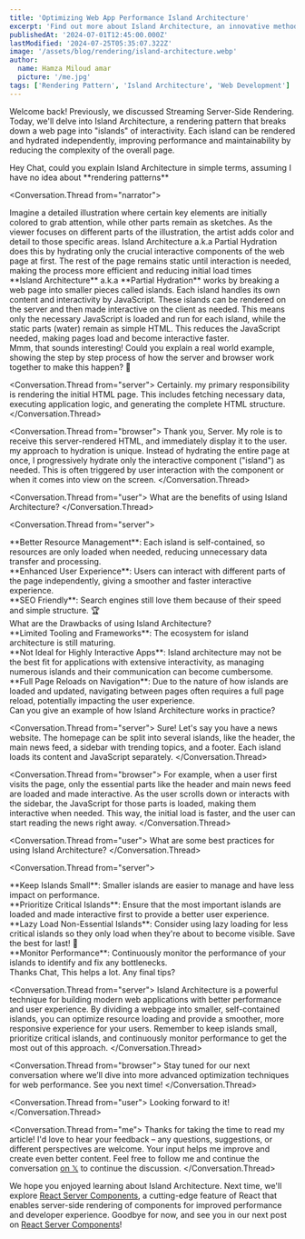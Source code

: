 ```yaml
---
title: 'Optimizing Web App Performance Island Architecture'
excerpt: 'Find out more about Island Architecture, an innovative method of rendering with isolated, interactive components that will help you speed up and maintain web application performance.'
publishedAt: '2024-07-01T12:45:00.000Z'
lastModified: '2024-07-25T05:35:07.322Z'
image: '/assets/blog/rendering/island-architecture.webp'
author:
  name: Hamza Miloud amar
  picture: '/me.jpg'
tags: ['Rendering Pattern', 'Island Architecture', 'Web Development']
---
```


Welcome back! Previously, we discussed Streaming Server-Side Rendering. Today, we'll delve into Island Architecture, a rendering pattern that breaks down a web page into "islands" of interactivity. Each island can be rendered and hydrated independently, improving performance and maintainability by reducing the complexity of the overall page.

<Conversation>
<Conversation.Thread from="user">
Hey Chat, could you explain Island Architecture in simple terms, assuming I have no idea about **rendering patterns**
</Conversation.Thread>

<Conversation.Thread from="narrator">
  <div>
    Imagine a detailed illustration where certain key elements are
    initially colored to grab attention, while other parts remain as
    sketches. As the viewer focuses on different parts of the
    illustration, the artist adds color and detail to those specific
    areas. Island Architecture a.k.a Partial Hydration does this by
    hydrating only the crucial interactive components of the web page
    at first. The rest of the page remains static until interaction is
    needed, making the process more efficient and reducing initial
    load times
  </div>
  <div>
    **Island Architecture** a.k.a **Partial Hydration** works by
    breaking a web page into smaller pieces called islands. Each
    island handles its own content and interactivity by JavaScript.
    These islands can be rendered on the server and then made
    interactive on the client as needed. This means only the necessary
    JavaScript is loaded and run for each island, while the static
    parts (water) remain as simple HTML. This reduces the JavaScript
    needed, making pages load and become interactive faster.
  </div>
</Conversation.Thread>
<Conversation.Thread from="user">
  Mmm, that sounds interesting! Could you explain a real world
  example, showing the step by step process of how the server and
  browser work together to make this happen? 🤔
</Conversation.Thread>

<Conversation.Thread from="server">
  Certainly. my primary responsibility is rendering the initial HTML
  page. This includes fetching necessary data, executing application
  logic, and generating the complete HTML structure.
</Conversation.Thread>

<Conversation.Thread from="browser">
  Thank you, Server. My role is to receive this server-rendered HTML,
  and immediately display it to the user. my approach to hydration is
  unique. Instead of hydrating the entire page at once, I
  progressively hydrate only the interactive component ("island") as
  needed. This is often triggered by user interaction with the
  component or when it comes into view on the screen.
</Conversation.Thread>

<Conversation.Thread from="user">
  What are the benefits of using Island Architecture?
</Conversation.Thread>

<Conversation.Thread from="server">
  <div>
    **Better Resource Management**: Each island is self-contained, so
    resources are only loaded when needed, reducing unnecessary data
    transfer and processing.
  </div>
  <div>
    **Enhanced User Experience**: Users can interact with different
    parts of the page independently, giving a smoother and faster
    interactive experience.
  </div>
  <div>
    **SEO Friendly**: Search engines still love them because of their
    speed and simple structure. 🏆
  </div>
</Conversation.Thread>
<Conversation.Thread from="user">
  What are the Drawbacks of using Island Architecture?
</Conversation.Thread>
<Conversation.Thread from="server">
  <div>
    **Limited Tooling and Frameworks**: The ecosystem for island
    architecture is still maturing.
  </div>
  <div>
    **Not Ideal for Highly Interactive Apps**: Island architecture may
    not be the best fit for applications with extensive interactivity,
    as managing numerous islands and their communication can become
    cumbersome.
  </div>
  <div>
    **Full Page Reloads on Navigation**: Due to the nature of how
    islands are loaded and updated, navigating between pages often
    requires a full page reload, potentially impacting the user
    experience.
  </div>
</Conversation.Thread>
<Conversation.Thread from="user">
  Can you give an example of how Island Architecture works in
  practice?
</Conversation.Thread>

<Conversation.Thread from="server">
  Sure! Let's say you have a news website. The homepage can be split
  into several islands, like the header, the main news feed, a sidebar
  with trending topics, and a footer. Each island loads its content
  and JavaScript separately.
</Conversation.Thread>

<Conversation.Thread from="browser">
  For example, when a user first visits the page, only the essential
  parts like the header and main news feed are loaded and made
  interactive. As the user scrolls down or interacts with the sidebar,
  the JavaScript for those parts is loaded, making them interactive
  when needed. This way, the initial load is faster, and the user can
  start reading the news right away.
</Conversation.Thread>

<Conversation.Thread from="user">
  What are some best practices for using Island Architecture?
</Conversation.Thread>

<Conversation.Thread from="server">
  <div>
    **Keep Islands Small**: Smaller islands are easier to manage and
    have less impact on performance.
  </div>
  <div>
    **Prioritize Critical Islands**: Ensure that the most important
    islands are loaded and made interactive first to provide a better
    user experience.
  </div>
  <div>
    **Lazy Load Non-Essential Islands**: Consider using lazy loading
    for less critical islands so they only load when they're about to
    become visible. Save the best for last! 🍰
  </div>
  <div>
    **Monitor Performance**: Continuously monitor the performance of
    your islands to identify and fix any bottlenecks.
  </div>
</Conversation.Thread>
<Conversation.Thread from="user">
  Thanks Chat, This helps a lot. Any final tips?
</Conversation.Thread>

<Conversation.Thread from="server">
  Island Architecture is a powerful technique for building modern web
  applications with better performance and user experience. By
  dividing a webpage into smaller, self-contained islands, you can
  optimize resource loading and provide a smoother, more responsive
  experience for your users. Remember to keep islands small,
  prioritize critical islands, and continuously monitor performance to
  get the most out of this approach.
</Conversation.Thread>

<Conversation.Thread from="browser">
  Stay tuned for our next conversation where we’ll dive into more
  advanced optimization techniques for web performance. See you next
  time!
</Conversation.Thread>

<Conversation.Thread from="user">
  Looking forward to it!
</Conversation.Thread>

<Conversation.Thread from="me">
  Thanks for taking the time to read my article! I'd love to hear your
  feedback – any questions, suggestions, or different perspectives are
  welcome. Your input helps me improve and create even better content.
  Feel free to follow me and continue the conversation [on
  𝕏](https://x.com/HamzaMiloudAma1) to continue the discussion.
</Conversation.Thread>

</Conversation>

We hope you enjoyed learning about Island Architecture. Next time, we'll explore [React Server Components](/blogs/server-component), a cutting-edge feature of React that enables server-side rendering of components for improved performance and developer experience. Goodbye for now, and see you in our next post on [React Server Components](/blogs/server-component)!
